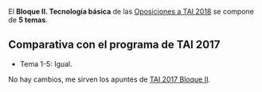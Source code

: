 {{headernoindex|1=TAI 2018. Bloque II. Tecnología básica}}
<!--{{oposiciones}}-->

El '''Bloque II. Tecnología básica''' de las [[oposiciones|Oposiciones a TAI 2018]] se compone de '''5 temas'''.

== Comparativa con el programa de TAI 2017 ==

* Tema 1-5: Igual.

No hay cambios, me sirven los apuntes de [[tai2017-bloque2|TAI 2017 Bloque II]].

{{oposiciones}}
{{footer}}
